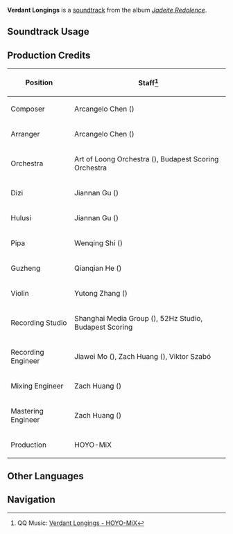 {{Soundtrack Infobox
|image          = Jadeite Redolence.png
|album          = Jadeite Redolence
|disc           = 1
|number         = 06
|featured       =
|featured2      =
|featured3      =
|featured_disc  =
|featured_disc2 =
|featured_disc3 =
|youtube_id     = zGwHVHWVFbo
|spotify_id     = 0ANQmiv4FgagYJPvgX88Ql
|previous       = Springtide of Qiaoying
|next           = Camellia Night
}}
'''Verdant Longings''' is a [[soundtrack]] from the album ''[[Jadeite Redolence]]''.

==Soundtrack Usage==
{{Soundtrack Usage
|location = Qiaoying Village//day
}}
<!--
==Other Arrangements==
{{Files by Category Gallery|Media Using an Unreleased Arrangement of {{subst:#titleparts:{{subst:PAGENAME}}}} Soundtrack}}
-->
==Production Credits==
{| class="wikitable sortable"
|-
! Position
! Staff<ref>QQ Music: [https://y.qq.com/n/ryqq/songDetail/003vUsqv2dQoZ3 {{zh|芳草庭闲}} Verdant Longings - HOYO-MiX]</ref>
|-
! Composer
| Arcangelo Chen ({{zh|陈子敏}})
|-
! Arranger
| Arcangelo Chen ({{zh|陈子敏}})
|-
! Orchestra
| Art of Loong Orchestra ({{zh|龙之艺交响乐团}}), Budapest Scoring Orchestra
|-
! Dizi
| Jiannan Gu ({{zh|顾剑楠}})
|-
! Hulusi
| Jiannan Gu ({{zh|顾剑楠}})
|-
! Pipa
| Wenqing Shi ({{zh|施文卿}})
|-
! Guzheng
| Qianqian He ({{zh|何芊倩}})
|-
! Violin
| Yutong Zhang ({{zh|张羽僮}})
|-
! Recording Studio
| Shanghai Media Group ({{zh|上海广播大厦}}), 52Hz Studio, Budapest Scoring
|-
! Recording Engineer
| Jiawei Mo ({{zh|莫家伟}}), Zach Huang ({{zh|黄巍}}), Viktor Szabó
|-
! Mixing Engineer
| Zach Huang ({{zh|黄巍}})
|-
! Mastering Engineer
| Zach Huang ({{zh|黄巍}})
|-
! Production
| HOYO-MiX
|}
<!--
==Trivia==
-->
==Other Languages==
{{Other Languages|default_hidden=1
|en       = Verdant Longings
|zhs      = 芳草庭闲
|zhs_rm   = Fāngcǎo Tíngxián
|zht      = 芳草庭閒
|zht_rm   = Fāngcǎo Tíngxián
|zh_tl    = 
|ja       = 芳草閑庭
|ja_rm    = Housou Kantei{{Assumed}}
|ja_tl    = 
}}
<!--
==References==
{{Reflist}}
-->

==Navigation==
{{Soundtrack Navbox|Jadeite Redolence}}